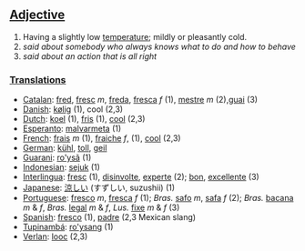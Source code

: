 ==[[Adjective]]==
#Having a slightly low [[temperature]]; mildly or pleasantly cold.
#''said about somebody who always knows what to do and how to behave''
#''said about an action that is all right''

===[[Translation]]s===
*[[Catalan]]: [[fred]], [[fresc]] ''m'', [[freda]], [[fresca]] ''f'' (1), [[mestre]] ''m'' (2),[[guai]] (3)
*[[Danish]]: [[kølig]] (1), cool (2,3)
*[[Dutch]]: [[koel]] (1), [[fris]] (1), [[cool]] (2,3)
*[[Esperanto]]: [[malvarmeta]] (1)
*[[French]]: [[frais]] ''m'' (1), [[fraiche]] ''f'', (1), [[cool]] (2,3)
*[[German]]: [[kühl]], [[toll]], [[geil]]
*[[Guarani]]: [[ro'ysã]] (1)
*[[Indonesian]]: [[sejuk]] (1)
*[[Interlingua]]: [[fresc]] (1), [[disinvolte]], [[experte]] (2); [[bon]], [[excellente]] (3)
*[[Japanese]]: [[涼しい]] (すずしい, suzushii) (1)
*[[Portuguese]]: [[fresco]] ''m'', [[fresca]] ''f'' (1); ''Bras.'' [[safo]] ''m'', [[safa]] ''f'' (2); ''Bras.'' [[bacana]] ''m'' & ''f'', ''Bras.'' [[legal]] ''m'' & ''f'', ''Lus.'' [[fixe]] ''m'' & ''f'' (3)
*[[Spanish]]: [[fresco]] (1), [[padre]] (2,3 Mexican slang)
*[[Tupinambá]]: [[ro'ysang]] (1)
*[[Verlan]]: [[looc]] (2,3)